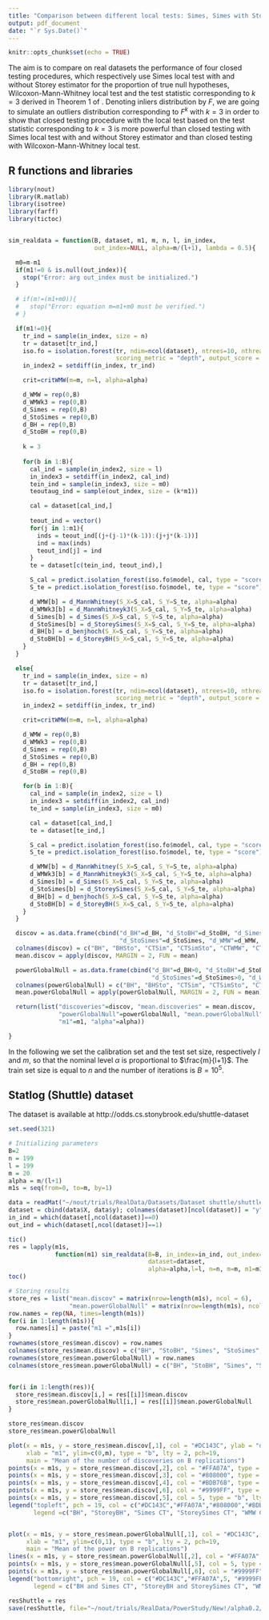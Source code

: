 ```yaml
---
title: "Comparison between different local tests: Simes, Simes with Storey and Wilcoxon-Mann-Whitney"
output: pdf_document
date: "`r Sys.Date()`"
---
```


```r
knitr::opts_chunk$set(echo = TRUE)
```

The aim is to compare on real datasets the performance of four closed testing procedures, which respectively use Simes local test with and without Storey estimator for the proportion of true null hypotheses, Wilcoxon-Mann-Whitney local test and the test statistic corresponding to $k=3$ derived in Theorem 1 of \textit{Testing for outliers with ranks}. Denoting inliers distribution by $F$, we are going to simulate an outliers distribution corresponding to $F^k$ with $k=3$ in order to show that closed testing procedure with the local test based on the test statistic corresponding to $k=3$ is more powerful than closed testing with Simes local test with and without Storey estimator and than closed testing with Wilcoxon-Mann-Whitney local test.



## R functions and libraries
```r
library(nout)
library(R.matlab)
library(isotree)
library(farff)
library(tictoc)


sim_realdata = function(B, dataset, m1, m, n, l, in_index, 
                        out_index=NULL, alpha=m/(l+1), lambda = 0.5){

  m0=m-m1
  if(m1!=0 & is.null(out_index)){
    stop("Error: arg out_index must be initialized.")
  }

  # if(m!=(m1+m0)){
  #   stop("Error: equation m=m1+m0 must be verified.")
  # }

  if(m1!=0){
    tr_ind = sample(in_index, size = n)
    tr = dataset[tr_ind,]
    iso.fo = isolation.forest(tr, ndim=ncol(dataset), ntrees=10, nthreads=1,
                              scoring_metric = "depth", output_score = TRUE)
    in_index2 = setdiff(in_index, tr_ind)

    crit=critWMW(m=m, n=l, alpha=alpha)

    d_WMW = rep(0,B)
    d_WMWk3 = rep(0,B)
    d_Simes = rep(0,B)
    d_StoSimes = rep(0,B)
    d_BH = rep(0,B)
    d_StoBH = rep(0,B)
    
    k = 3
    
    for(b in 1:B){
      cal_ind = sample(in_index2, size = l)
      in_index3 = setdiff(in_index2, cal_ind)
      tein_ind = sample(in_index3, size = m0)
      teoutaug_ind = sample(out_index, size = (k*m1))

      cal = dataset[cal_ind,]
      
      teout_ind = vector()
      for(j in 1:m1){
        inds = teout_ind[(j+(j-1)*(k-1)):(j+j*(k-1))]
        ind = max(inds)
        teout_ind[j] = ind
      }
      te = dataset[c(tein_ind, teout_ind),]

      S_cal = predict.isolation_forest(iso.fo$model, cal, type = "score")
      S_te = predict.isolation_forest(iso.fo$model, te, type = "score")

      d_WMW[b] = d_MannWhitney(S_X=S_cal, S_Y=S_te, alpha=alpha)
      d_WMWk3[b] = d_MannWhitneyk3(S_X=S_cal, S_Y=S_te, alpha=alpha)
      d_Simes[b] = d_Simes(S_X=S_cal, S_Y=S_te, alpha=alpha)
      d_StoSimes[b] = d_StoreySimes(S_X=S_cal, S_Y=S_te, alpha=alpha)
      d_BH[b] = d_benjhoch(S_X=S_cal, S_Y=S_te, alpha=alpha)
      d_StoBH[b] = d_StoreyBH(S_X=S_cal, S_Y=S_te, alpha=alpha)
    }
  }

  else{
    tr_ind = sample(in_index, size = n)
    tr = dataset[tr_ind,]
    iso.fo = isolation.forest(tr, ndim=ncol(dataset), ntrees=10, nthreads=1,
                              scoring_metric = "depth", output_score = TRUE)
    in_index2 = setdiff(in_index, tr_ind)

    crit=critWMW(m=m, n=l, alpha=alpha)

    d_WMW = rep(0,B)
    d_WMWk3 = rep(0,B)
    d_Simes = rep(0,B)
    d_StoSimes = rep(0,B)
    d_BH = rep(0,B)
    d_StoBH = rep(0,B)

    for(b in 1:B){
      cal_ind = sample(in_index2, size = l)
      in_index3 = setdiff(in_index2, cal_ind)
      te_ind = sample(in_index3, size = m0)

      cal = dataset[cal_ind,]
      te = dataset[te_ind,]

      S_cal = predict.isolation_forest(iso.fo$model, cal, type = "score")
      S_te = predict.isolation_forest(iso.fo$model, te, type = "score")

      d_WMW[b] = d_MannWhitney(S_X=S_cal, S_Y=S_te, alpha=alpha)
      d_WMWk3[b] = d_MannWhitneyk3(S_X=S_cal, S_Y=S_te, alpha=alpha)
      d_Simes[b] = d_Simes(S_X=S_cal, S_Y=S_te, alpha=alpha)
      d_StoSimes[b] = d_StoreySimes(S_X=S_cal, S_Y=S_te, alpha=alpha)
      d_BH[b] = d_benjhoch(S_X=S_cal, S_Y=S_te, alpha=alpha)
      d_StoBH[b] = d_StoreyBH(S_X=S_cal, S_Y=S_te, alpha=alpha)
    }
  }

  discov = as.data.frame(cbind("d_BH"=d_BH, "d_StoBH"=d_StoBH, "d_Simes"=d_Simes,
                               "d_StoSimes"=d_StoSimes, "d_WMW"=d_WMW, "d_WMWk3"=d_WMWk3))
  colnames(discov) = c("BH", "BHSto", "CTSim", "CTSimSto", "CTWMW", "CTWMWk3")
  mean.discov = apply(discov, MARGIN = 2, FUN = mean)

  powerGlobalNull = as.data.frame(cbind("d_BH"=d_BH>0, "d_StoBH"=d_StoBH>0, "d_Simes"=d_Simes>0,
                                        "d_StoSimes"=d_StoSimes>0, "d_WMW"=d_WMW>0,"d_WMWk3"=d_WMWk3>0))
  colnames(powerGlobalNull) = c("BH", "BHSto", "CTSim", "CTSimSto", "CTWMW", "CTWMWk3")
  mean.powerGlobalNull = apply(powerGlobalNull, MARGIN = 2, FUN = mean)

  return(list("discoveries"=discov, "mean.discoveries" = mean.discov,
              "powerGlobalNull"=powerGlobalNull, "mean.powerGlobalNull"=mean.powerGlobalNull,
              "m1"=m1, "alpha"=alpha))

}


```



In the following we set the calibration set and the test set size, respectively $l$ and $m$, so that the nominal level $\alpha$ is proportional to $\frac{m}{l+1}$. The train set size is equal to $n$ and the number of iterations is $B=10^5$.



## Statlog (Shuttle) dataset
The dataset is available at http://odds.cs.stonybrook.edu/shuttle-dataset

```r
set.seed(321)

# Initializing parameters
B=2
n = 199
l = 199
m = 20
alpha = m/(l+1)
m1s = seq(from=0, to=m, by=1)

data = readMat("~/nout/trials/RealData/Datasets/Dataset shuttle/shuttle.mat")
dataset = cbind(data$X, data$y); colnames(dataset)[ncol(dataset)] = "y"
in_ind = which(dataset[,ncol(dataset)]==0)
out_ind = which(dataset[,ncol(dataset)]==1)

tic()
res = lapply(m1s,
             function(m1) sim_realdata(B=B, in_index=in_ind, out_index=out_ind,
                                       dataset=dataset,
                                       alpha=alpha,l=l, n=n, m=m, m1=m1))
toc()

# Storing results
store_res = list("mean.discov" = matrix(nrow=length(m1s), ncol = 6),
                 "mean.powerGlobalNull" = matrix(nrow=length(m1s), ncol = 6))
row.names = rep(NA, times=length(m1s))
for(i in 1:length(m1s)){
  row.names[i] = paste("m1 =",m1s[i])
}
rownames(store_res$mean.discov) = row.names
colnames(store_res$mean.discov) = c("BH", "StoBH", "Simes", "StoSimes", "WMW", "WMWk3")
rownames(store_res$mean.powerGlobalNull) = row.names
colnames(store_res$mean.powerGlobalNull) = c("BH", "StoBH", "Simes", "StoSimes", "WMW", "WMWk3")


for(i in 1:length(res)){
  store_res$mean.discov[i,] = res[[i]]$mean.discov
  store_res$mean.powerGlobalNull[i,] = res[[i]]$mean.powerGlobalNull
}

store_res$mean.discov
store_res$mean.powerGlobalNull

plot(x = m1s, y = store_res$mean.discov[,1], col = "#DC143C", ylab = "d",
     xlab = "m1", ylim=c(0,m), type = "b", lty = 2, pch=19,
     main = "Mean of the number of discoveries on B replications")
points(x = m1s, y = store_res$mean.discov[,2], col = "#FFA07A", type = "b", lty = 2, pch=19)
points(x = m1s, y = store_res$mean.discov[,3], col = "#808000", type = "b", lty = 2, pch=19)
points(x = m1s, y = store_res$mean.discov[,4], col = "#BDB76B", type = "b", lty = 2, pch=19)
points(x = m1s, y = store_res$mean.discov[,6], col = "#9999FF", type = "b", lty = 2, pch=19)
points(x = m1s, y = store_res$mean.discov[,5], col = 5, type = "b", lty = 2, pch=19)
legend("topleft", pch = 19, col = c("#DC143C","#FFA07A","#808000","#BDB76B",5,"#9999FF"),
       legend =c("BH", "StoreyBH", "Simes CT", "StoreySimes CT", "WMW CT", "WMWk3 CT"))


plot(x = m1s, y = store_res$mean.powerGlobalNull[,1], col = "#DC143C", ylab = "power",
     xlab = "m1", ylim=c(0,1), type = "b", lty = 2, pch=19,
     main = "Mean of the power on B replications")
lines(x = m1s, y = store_res$mean.powerGlobalNull[,2], col = "#FFA07A", type = "b", lty = 2, pch=19)
points(x = m1s, y = store_res$mean.powerGlobalNull[,5], col = 5, type = "b", lty = 2, pch=19)
points(x = m1s, y = store_res$mean.powerGlobalNull[,6], col = "#9999FF", type = "b", lty = 2, pch=19)
legend("bottomright", pch = 19, col = c("#DC143C","#FFA07A",5, "#9999FF"),
       legend = c("BH and Simes CT", "StoreyBH and StoreySimes CT", "WMW CT", "WMWk3 CT"))

resShuttle = res
save(resShuttle, file="~/nout/trials/RealData/PowerStudy/New!/alpha0.2/ShuttleOnly0.2/resShuttlek3")

```





